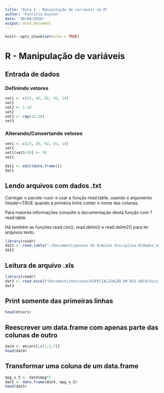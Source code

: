 ```yaml
---
title: "Aula 2 - Manipulação de variáveis no R"
author: "Patricia Kuyven"
date: "30/08/2018"
output: word_document
---
```


```r
knitr::opts_chunk$set(echo = TRUE)
```

# R - Manipulação de variáveis

## Entrada de dados

### Definindo vetores

```r
vet1 <- c(23, 45, 82, 45, 14)
vet1
vet2 <- 1:10
vet2
vet3 <- rep(12,20)
vet3
```

### Alterando/Consertando vetores

```r
vet1 <- c(23, 45, 82, 45, 14)
vet1
vet1[vet1>30] <- 50
vet1
```


```r
dat1 <- edit(data.frame())
dat1
```

## Lendo arquivos com dados .txt

Carregar o pacote `readr` e usar a função read.table, usando o argumento header=TRUE quando a primeira linha conter o nome das colunas.

Para maiores informações consulte a documentação desta função com ?read.table.

Há também as funções read.csv(), read.delim() e read.delim2() para ler arquivos texto.

```r
library(readr)
dat2 <- read.table("~/Documents/passos do R/Aulas disciplina R/dados_exemplo1.txt", header=TRUE)
dat2
```



## Leitura de arquivo .xls

```r
library(readr)
dat3 <- read_excel("Documents/Unisinos/ESPECIALIZAÇÃO EM BIG DATA/disciplinas/Estatística/bd_evasao.xlsx")
dat3
```


## Print somente das primeiras linhas

```r
head(mtcars)
```


## Reescrever um data.frame com apenas parte das colunas de outro


```r
dat4 <- mtcars[,c(1,5,7)]
head(dat4)
```

## Transformar uma coluna de um data.frame

```r
mpg_x_5 <- dat4$mpg*5
dat5 <- data.frame(dat4, mpg_x_5)
head(dat5)
```